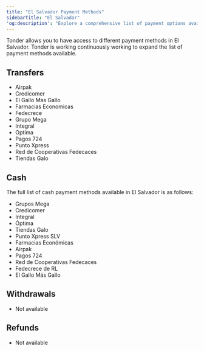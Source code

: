 ```yaml
---
title: "El Salvador Payment Methods"
sidebarTitle: "El Salvador"
'og:description': "Explore a comprehensive list of payment options available in El Salvador with Tonder, categorized by payment type."
---
```


Tonder allows you to have access to different payment methods in El Salvador. Tonder is working continuously working to expand the list of payment methods available. 


## Transfers

- Airpak
- Credicomer
- El Gallo Mas Gallo
- Farmacias Economicas
- Fedecrece
- Grupo Mega
- Integral
- Optima
- Pagos 724
- Punto Xpress
- Red de Cooperativas Fedecaces
- Tiendas Galo

## Cash

The full list of cash payment methods available in El Salvador is as follows:

 - Grupos Mega 
 - Credicomer
 - Integral
 - Óptima
 - Tiendas Galo
 - Punto Xpress SLV
 - Farmacias Económicas
 - Airpak
 - Pagos 724
 - Red de Cooperativas Fedecaces
 - Fedecrece de RL
 - El Gallo Más Gallo

## Withdrawals
- Not available

## Refunds
- Not available 